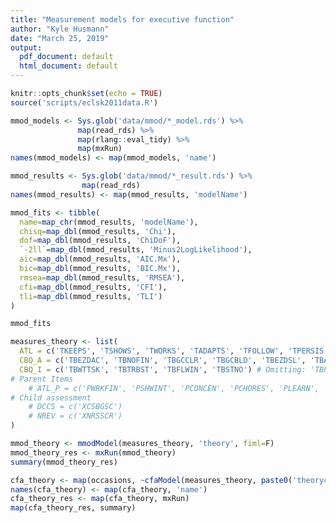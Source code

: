 ```yaml
---
title: "Measurement models for executive function"
author: "Kyle Husmann"
date: "March 25, 2019"
output:
  pdf_document: default
  html_document: default
---
```


```r
knitr::opts_chunk$set(echo = TRUE)
source('scripts/eclsk2011data.R')
```

```r
mmod_models <- Sys.glob('data/mmod/*_model.rds') %>%
               map(read_rds) %>%
               map(rlang::eval_tidy) %>%
               map(mxRun)
names(mmod_models) <- map(mmod_models, 'name')
```

```r
mmod_results <- Sys.glob('data/mmod/*_result.rds') %>%
                map(read_rds)
names(mmod_results) <- map(mmod_results, 'modelName')

mmod_fits <- tibble(
  name=map_chr(mmod_results, 'modelName'),
  chisq=map_dbl(mmod_results, 'Chi'),
  dof=map_dbl(mmod_results, 'ChiDoF'),
  `-2ll`=map_dbl(mmod_results, 'Minus2LogLikelihood'),
  aic=map_dbl(mmod_results, 'AIC.Mx'),
  bic=map_dbl(mmod_results, 'BIC.Mx'),
  rmsea=map_dbl(mmod_results, 'RMSEA'),
  cfi=map_dbl(mmod_results, 'CFI'),
  tli=map_dbl(mmod_results, 'TLI')
)

mmod_fits
```

```r
measures_theory <- list(
  ATL = c('TKEEPS', 'TSHOWS', 'TWORKS', 'TADAPTS', 'TFOLLOW', 'TPERSIS', 'TATTEN'),
  CBQ_A = c('TBEZDAC', 'TBNOFIN', 'TBGCCLR', 'TBGCBLD', 'TBEZDSL', 'TBABSBK'),
  CBQ_I = c('TBWTTSK', 'TBTRBST', 'TBFLWIN', 'TBSTNO') # Omitting: 'TBPLNAC', 'TBAPRRK'
# Parent Items
    # ATL_P = c('PWRKFIN', 'PSHWINT', 'PCONCEN', 'PCHORES', 'PLEARN', 'PCREATV'),
# Child assessment
    # DCCS = c('XCSBGSC')
    # NREV = c('XNRSSCR')
)
```

```r
mmod_theory <- mmodModel(measures_theory, 'theory', fiml=F)
mmod_theory_res <- mxRun(mmod_theory)
summary(mmod_theory_res)
```

```r
cfa_theory <- map(occasions, ~cfaModel(measures_theory, paste0('theorycfa', .), ., fiml=T))
names(cfa_theory) <- map(cfa_theory, 'name')
cfa_theory_res <- map(cfa_theory, mxRun)
map(cfa_theory_res, summary)
```